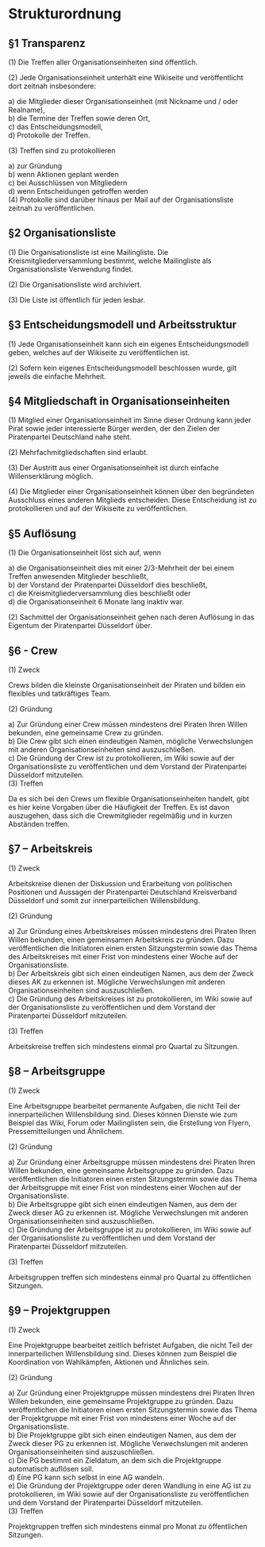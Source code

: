 =Strukturordnung=

==§1 Transparenz==

(1) Die Treffen aller Organisationseinheiten sind öffentlich.

(2) Jede Organisationseinheit unterhält eine Wikiseite und veröffentlicht dort zeitnah insbesondere:

a) die Mitglieder dieser Organisationseinheit (mit Nickname und / oder Realname),<br/>
b) die Termine der Treffen sowie deren Ort,<br/>
c) das Entscheidungsmodell,<br/>
d) Protokolle der Treffen.

(3) Treffen sind zu protokollieren

a) zur Gründung<br />
b) wenn Aktionen geplant werden<br />
c) bei Ausschlüssen von Mitgliedern<br />
d) wenn Entscheidungen getroffen werden<br />

(4) Protokolle sind darüber hinaus per Mail auf der Organisationsliste zeitnah zu veröffentlichen.

==§2 Organisationsliste==

(1) Die Organisationsliste ist eine Mailingliste. Die Kreismitgliederversammlung bestimmt, welche Mailingliste als Organisationsliste Verwendung findet.

(2) Die Organisationsliste wird archiviert.

(3) Die Liste ist öffentlich für jeden lesbar.

==§3 Entscheidungsmodell und Arbeitsstruktur==

(1) Jede Organisationseinheit kann sich ein eigenes Entscheidungsmodell geben, welches auf der Wikiseite zu veröffentlichen ist.

(2) Sofern kein eigenes Entscheidungsmodell beschlossen wurde, gilt jeweils die einfache Mehrheit.

==§4 Mitgliedschaft in Organisationseinheiten==

(1)  Mitglied einer Organisationseinheit im Sinne dieser Ordnung kann  jeder Pirat sowie jeder interessierte Bürger werden, der den Zielen der  Piratenpartei Deutschland nahe steht.

(2) Mehrfachmitgliedschaften sind erlaubt.

(3) Der Austritt aus einer Organisationseinheit ist durch einfache Willenserklärung möglich.

(4)  Die Mitglieder einer Organisationseinheit können über den begründeten  Ausschluss eines anderen Mitglieds entscheiden. Diese Entscheidung ist  zu protokollieren und auf der Wikiseite zu veröffentlichen.

==§5 Auflösung==

(1) Die Organisationseinheit löst sich auf, wenn

a) die Organisationseinheit dies mit einer 2/3-Mehrheit der bei einem Treffen anwesenden Mitglieder beschließt,<br />
b) der Vorstand der Piratenpartei Düsseldorf dies beschließt,<br />
c) die Kreismitgliederversammlung dies beschließt oder<br />
d) die Organisationseinheit 6 Monate lang inaktiv war.

(2)   Sachmittel der Organisationseinheit gehen nach deren Auflösung in das Eigentum der Piratenpartei Düsseldorf über.

==§6 - Crew==

(1) Zweck

Crews bilden die kleinste Organisationseinheit der Piraten und bilden ein flexibles und tatkräftiges Team.

(2) Gründung

a) Zur Gründung einer Crew müssen mindestens drei Piraten Ihren Willen bekunden, eine gemeinsame Crew zu gründen.<br />
b) Die Crew gibt sich einen eindeutigen Namen, mögliche Verwechslungen mit anderen Organisationseinheiten sind auszuschließen.<br />
c)  Die Gründung der Crew ist zu protokollieren, im Wiki sowie auf der  Organisationsliste zu veröffentlichen und dem Vorstand der Piratenpartei Düsseldorf mitzuteilen.<br />

(3) Treffen

Da es sich bei den Crews um flexible Organisationseinheiten  handelt, gibt es hier keine Vorgaben über die Häufigkeit der Treffen.  Es ist davon auszugehen, dass sich die Crewmitglieder regelmäßig und in  kurzen Abständen treffen.

==§7 – Arbeitskreis==

(1) Zweck

Arbeitskreise  dienen der Diskussion und Erarbeitung von politischen Positionen und Aussagen der Piratenpartei Deutschland Kreisverband Düsseldorf und somit zur  innerparteilichen Willensbildung.

(2) Gründung

a)  Zur Gründung eines Arbeitskreises müssen mindestens drei Piraten Ihren  Willen bekunden, einen gemeinsamen Arbeitskreis zu gründen. Dazu veröffentlichen die Initiatoren einen ersten Sitzungstermin sowie das  Thema des Arbeitskreises mit einer Frist von mindestens einer Woche auf der Organisationsliste.<br />
b)  Der Arbeitskreis gibt sich einen eindeutigen Namen, aus dem der Zweck  dieses AK zu erkennen ist. Mögliche Verwechslungen mit anderen  Organisationseinheiten sind auszuschließen.<br />
c)  Die Gründung des Arbeitskreises ist zu protokollieren, im Wiki sowie  auf der Organisationsliste zu veröffentlichen und dem Vorstand der Piratenpartei Düsseldorf mitzuteilen.

(3) Treffen

Arbeitskreise treffen sich mindestens einmal pro Quartal zu Sitzungen.

==§8 – Arbeitsgruppe==

(1) Zweck

Eine  Arbeitsgruppe bearbeitet permanente Aufgaben, die nicht Teil der  innerparteilichen Willensbildung sind. Dieses können Dienste wie zum  Beispiel das Wiki, Forum oder Mailinglisten sein, die Erstellung von  Flyern, Pressemitteilungen und Ähnlichem.

(2) Gründung

a)  Zur Gründung einer Arbeitsgruppe müssen mindestens drei Piraten Ihren  Willen bekunden, eine gemeinsame Arbeitsgruppe zu gründen. Dazu  veröffentlichen die Initiatoren einen ersten Sitzungstermin sowie das  Thema der Arbeitsgruppe mit einer Frist von mindestens einer Wochen auf der Organisationsliste.<br />
b)  Die Arbeitsgruppe gibt sich einen eindeutigen Namen, aus dem der Zweck  dieser AG zu erkennen ist. Mögliche Verwechslungen mit anderen  Organisationseinheiten sind auszuschließen.<br />
c)  Die Gründung der Arbeitsgruppe ist zu protokollieren, im Wiki sowie auf der Organisationsliste zu veröffentlichen und dem Vorstand der Piratenpartei Düsseldorf mitzuteilen.

(3) Treffen

Arbeitsgruppen treffen sich mindestens einmal pro Quartal zu öffentlichen Sitzungen.

==§9 – Projektgruppen==

(1) Zweck

Eine  Projektgruppe bearbeitet zeitlich befristet Aufgaben, die nicht Teil  der innerparteilichen Willensbildung sind. Dieses können zum Beispiel die Koordination von Wahlkämpfen, Aktionen und Ähnliches sein.

(2) Gründung

a)  Zur Gründung einer Projektgruppe müssen mindestens drei Piraten Ihren  Willen bekunden, eine gemeinsame Projektgruppe zu gründen. Dazu  veröffentlichen die Initiatoren einen ersten Sitzungstermin sowie das  Thema der Projektgruppe mit einer Frist von mindestens einer Woche auf der Organisationsliste.<br />
b)  Die Projektgruppe gibt sich einen eindeutigen Namen, aus dem der Zweck  dieser PG zu erkennen ist. Mögliche Verwechslungen mit anderen  Organisationseinheiten sind auszuschließen.<br />
c) Die PG bestimmt ein Zieldatum, an dem sich die Projektgruppe automatisch auflösen soll.<br />
d) Eine PG kann sich selbst in eine AG wandeln.<br />
e) Die Gründung der Projektgruppe oder deren Wandlung in eine AG ist zu protokollieren, im Wiki sowie auf der Organisationsliste zu veröffentlichen und dem Vorstand der Piratenpartei Düsseldorf mitzuteilen.<br />

(3) Treffen

Projektgruppen treffen sich mindestens einmal pro Monat zu öffentlichen Sitzungen.
